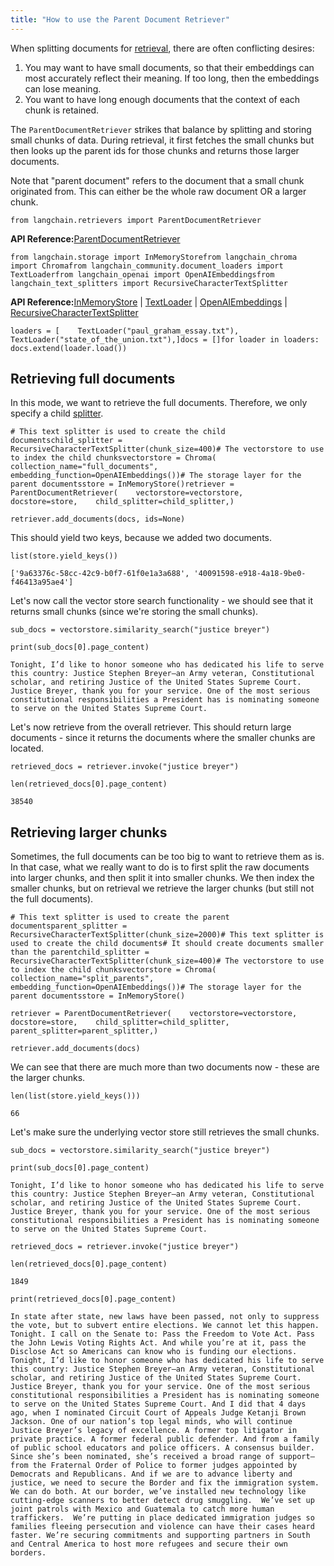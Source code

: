 ```yaml
---
title: "How to use the Parent Document Retriever"
---
```


When splitting documents for [retrieval](/oss/concepts/retrieval), there are often conflicting desires:

1. You may want to have small documents, so that their embeddings can most accurately reflect their meaning. If too long, then the embeddings can lose meaning.
2. You want to have long enough documents that the context of each chunk is retained.

The `ParentDocumentRetriever` strikes that balance by splitting and storing small chunks of data. During retrieval, it first fetches the small chunks but then looks up the parent ids for those chunks and returns those larger documents.

Note that "parent document" refers to the document that a small chunk originated from. This can either be the whole raw document OR a larger chunk.

```
from langchain.retrievers import ParentDocumentRetriever
```

**API Reference:**[ParentDocumentRetriever](https://python.langchain.com/api_reference/langchain/retrievers/langchain.retrievers.parent_document_retriever.ParentDocumentRetriever.html)

```
from langchain.storage import InMemoryStorefrom langchain_chroma import Chromafrom langchain_community.document_loaders import TextLoaderfrom langchain_openai import OpenAIEmbeddingsfrom langchain_text_splitters import RecursiveCharacterTextSplitter
```

**API Reference:**[InMemoryStore](https://python.langchain.com/api_reference/core/stores/langchain_core.stores.InMemoryStore.html) | [TextLoader](https://python.langchain.com/api_reference/community/document_loaders/langchain_community.document_loaders.text.TextLoader.html) | [OpenAIEmbeddings](https://python.langchain.com/api_reference/openai/embeddings/langchain_openai.embeddings.base.OpenAIEmbeddings.html) | [RecursiveCharacterTextSplitter](https://python.langchain.com/api_reference/text_splitters/character/langchain_text_splitters.character.RecursiveCharacterTextSplitter.html)

```
loaders = [    TextLoader("paul_graham_essay.txt"),    TextLoader("state_of_the_union.txt"),]docs = []for loader in loaders:    docs.extend(loader.load())
```

## Retrieving full documents

In this mode, we want to retrieve the full documents. Therefore, we only specify a child [splitter](/oss/concepts/text_splitters).

```
# This text splitter is used to create the child documentschild_splitter = RecursiveCharacterTextSplitter(chunk_size=400)# The vectorstore to use to index the child chunksvectorstore = Chroma(    collection_name="full_documents", embedding_function=OpenAIEmbeddings())# The storage layer for the parent documentsstore = InMemoryStore()retriever = ParentDocumentRetriever(    vectorstore=vectorstore,    docstore=store,    child_splitter=child_splitter,)
```

```
retriever.add_documents(docs, ids=None)
```

This should yield two keys, because we added two documents.

```
list(store.yield_keys())
```

```
['9a63376c-58cc-42c9-b0f7-61f0e1a3a688', '40091598-e918-4a18-9be0-f46413a95ae4']
```

Let's now call the vector store search functionality - we should see that it returns small chunks (since we're storing the small chunks).

```
sub_docs = vectorstore.similarity_search("justice breyer")
```

```
print(sub_docs[0].page_content)
```

```
Tonight, I’d like to honor someone who has dedicated his life to serve this country: Justice Stephen Breyer—an Army veteran, Constitutional scholar, and retiring Justice of the United States Supreme Court. Justice Breyer, thank you for your service. One of the most serious constitutional responsibilities a President has is nominating someone to serve on the United States Supreme Court.
```

Let's now retrieve from the overall retriever. This should return large documents - since it returns the documents where the smaller chunks are located.

```
retrieved_docs = retriever.invoke("justice breyer")
```

```
len(retrieved_docs[0].page_content)
```

```
38540
```

## Retrieving larger chunks

Sometimes, the full documents can be too big to want to retrieve them as is. In that case, what we really want to do is to first split the raw documents into larger chunks, and then split it into smaller chunks. We then index the smaller chunks, but on retrieval we retrieve the larger chunks (but still not the full documents).

```
# This text splitter is used to create the parent documentsparent_splitter = RecursiveCharacterTextSplitter(chunk_size=2000)# This text splitter is used to create the child documents# It should create documents smaller than the parentchild_splitter = RecursiveCharacterTextSplitter(chunk_size=400)# The vectorstore to use to index the child chunksvectorstore = Chroma(    collection_name="split_parents", embedding_function=OpenAIEmbeddings())# The storage layer for the parent documentsstore = InMemoryStore()
```

```
retriever = ParentDocumentRetriever(    vectorstore=vectorstore,    docstore=store,    child_splitter=child_splitter,    parent_splitter=parent_splitter,)
```

```
retriever.add_documents(docs)
```

We can see that there are much more than two documents now - these are the larger chunks.

```
len(list(store.yield_keys()))
```

```
66
```

Let's make sure the underlying vector store still retrieves the small chunks.

```
sub_docs = vectorstore.similarity_search("justice breyer")
```

```
print(sub_docs[0].page_content)
```

```
Tonight, I’d like to honor someone who has dedicated his life to serve this country: Justice Stephen Breyer—an Army veteran, Constitutional scholar, and retiring Justice of the United States Supreme Court. Justice Breyer, thank you for your service. One of the most serious constitutional responsibilities a President has is nominating someone to serve on the United States Supreme Court.
```

```
retrieved_docs = retriever.invoke("justice breyer")
```

```
len(retrieved_docs[0].page_content)
```

```
1849
```

```
print(retrieved_docs[0].page_content)
```

```
In state after state, new laws have been passed, not only to suppress the vote, but to subvert entire elections. We cannot let this happen. Tonight. I call on the Senate to: Pass the Freedom to Vote Act. Pass the John Lewis Voting Rights Act. And while you’re at it, pass the Disclose Act so Americans can know who is funding our elections. Tonight, I’d like to honor someone who has dedicated his life to serve this country: Justice Stephen Breyer—an Army veteran, Constitutional scholar, and retiring Justice of the United States Supreme Court. Justice Breyer, thank you for your service. One of the most serious constitutional responsibilities a President has is nominating someone to serve on the United States Supreme Court. And I did that 4 days ago, when I nominated Circuit Court of Appeals Judge Ketanji Brown Jackson. One of our nation’s top legal minds, who will continue Justice Breyer’s legacy of excellence. A former top litigator in private practice. A former federal public defender. And from a family of public school educators and police officers. A consensus builder. Since she’s been nominated, she’s received a broad range of support—from the Fraternal Order of Police to former judges appointed by Democrats and Republicans. And if we are to advance liberty and justice, we need to secure the Border and fix the immigration system. We can do both. At our border, we’ve installed new technology like cutting-edge scanners to better detect drug smuggling.  We’ve set up joint patrols with Mexico and Guatemala to catch more human traffickers.  We’re putting in place dedicated immigration judges so families fleeing persecution and violence can have their cases heard faster. We’re securing commitments and supporting partners in South and Central America to host more refugees and secure their own borders.
```
